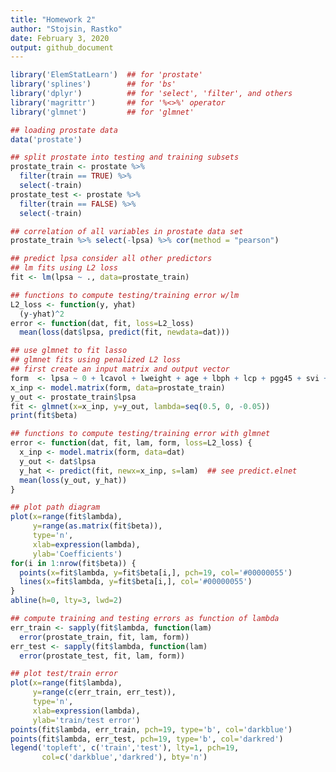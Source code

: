 ```yaml
---
title: "Homework 2"
author: "Stojsin, Rastko"
date: February 3, 2020
output: github_document
---
```


```r
library('ElemStatLearn')  ## for 'prostate'
library('splines')        ## for 'bs'
library('dplyr')          ## for 'select', 'filter', and others
library('magrittr')       ## for '%<>%' operator
library('glmnet')         ## for 'glmnet'
```

```r
## loading prostate data
data('prostate')

## split prostate into testing and training subsets
prostate_train <- prostate %>%
  filter(train == TRUE) %>% 
  select(-train)
prostate_test <- prostate %>%
  filter(train == FALSE) %>% 
  select(-train)

## correlation of all variables in prostate data set
prostate_train %>% select(-lpsa) %>% cor(method = "pearson")
```

```r
## predict lpsa consider all other predictors
## lm fits using L2 loss
fit <- lm(lpsa ~ ., data=prostate_train)

## functions to compute testing/training error w/lm
L2_loss <- function(y, yhat)
  (y-yhat)^2
error <- function(dat, fit, loss=L2_loss)
  mean(loss(dat$lpsa, predict(fit, newdata=dat)))
```

```r
## use glmnet to fit lasso
## glmnet fits using penalized L2 loss
## first create an input matrix and output vector
form  <- lpsa ~ 0 + lcavol + lweight + age + lbph + lcp + pgg45 + svi + gleason
x_inp <- model.matrix(form, data=prostate_train)
y_out <- prostate_train$lpsa
fit <- glmnet(x=x_inp, y=y_out, lambda=seq(0.5, 0, -0.05))
print(fit$beta)

## functions to compute testing/training error with glmnet
error <- function(dat, fit, lam, form, loss=L2_loss) {
  x_inp <- model.matrix(form, data=dat)
  y_out <- dat$lpsa
  y_hat <- predict(fit, newx=x_inp, s=lam)  ## see predict.elnet
  mean(loss(y_out, y_hat))
}
```

```r
## plot path diagram
plot(x=range(fit$lambda),
     y=range(as.matrix(fit$beta)),
     type='n',
     xlab=expression(lambda),
     ylab='Coefficients')
for(i in 1:nrow(fit$beta)) {
  points(x=fit$lambda, y=fit$beta[i,], pch=19, col='#00000055')
  lines(x=fit$lambda, y=fit$beta[i,], col='#00000055')
}
abline(h=0, lty=3, lwd=2)
```

```r
## compute training and testing errors as function of lambda
err_train <- sapply(fit$lambda, function(lam) 
  error(prostate_train, fit, lam, form))
err_test <- sapply(fit$lambda, function(lam) 
  error(prostate_test, fit, lam, form))

## plot test/train error
plot(x=range(fit$lambda),
     y=range(c(err_train, err_test)),
     type='n',
     xlab=expression(lambda),
     ylab='train/test error')
points(fit$lambda, err_train, pch=19, type='b', col='darkblue')
points(fit$lambda, err_test, pch=19, type='b', col='darkred')
legend('topleft', c('train','test'), lty=1, pch=19,
       col=c('darkblue','darkred'), bty='n')
```




